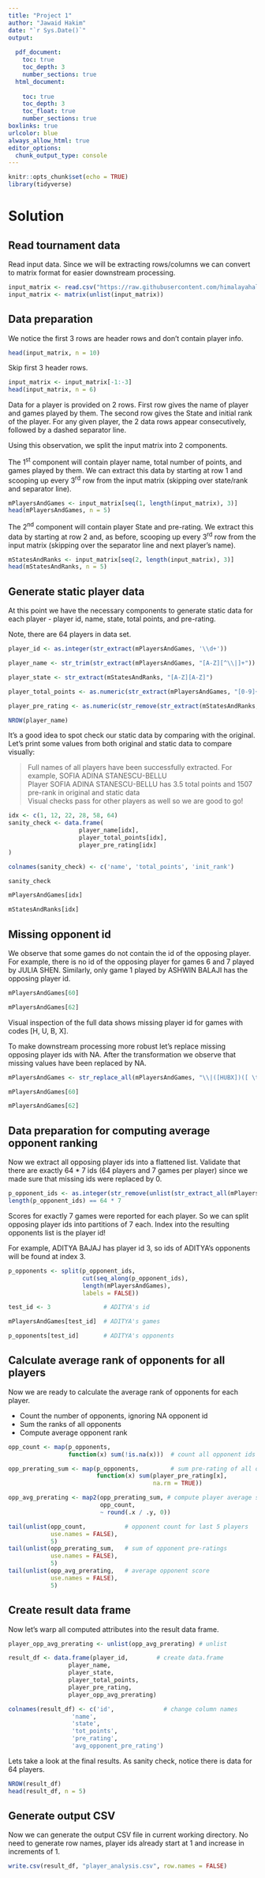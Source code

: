 ```yaml
---
title: "Project 1"
author: "Jawaid Hakim"
date: "`r Sys.Date()`"
output:
     
  pdf_document: 
    toc: true
    toc_depth: 3
    number_sections: true
  html_document:
    
    toc: true
    toc_depth: 3
    toc_float: true
    number_sections: true
boxlinks: true
urlcolor: blue
always_allow_html: true
editor_options: 
  chunk_output_type: console
---
```


```r
knitr::opts_chunk$set(echo = TRUE)
library(tidyverse)
```

# Solution

## Read tournament data

Read input data. Since we will be extracting rows/columns we can convert to matrix format for easier downstream processing.

```r
input_matrix <- read.csv("https://raw.githubusercontent.com/himalayahall/DATA607/main/Project1/tournamentinfo.txt")
input_matrix <- matrix(unlist(input_matrix))
```

## Data preparation

We notice the first 3 rows are header rows and don't contain player info.

```r
head(input_matrix, n = 10)
```

Skip first 3 header rows.

```r
input_matrix <- input_matrix[-1:-3]
head(input_matrix, n = 6)
```

Data for a player is provided on 2 rows. First row gives the name of player and games played by them. The second row gives the State and initial rank of the player. For any given player, the 2 data rows appear consecutively, followed by a dashed separator line.    

Using this observation, we split the input matrix into 2 components.  

The 1^st^ component will contain player name, total number of points, and games played by them. We can extract this data by starting at row 1 and scooping up every 3^rd^ row from the input matrix (skipping over state/rank and separator line).  

```r
mPlayersAndGames <- input_matrix[seq(1, length(input_matrix), 3)]
head(mPlayersAndGames, n = 5)
```

The 2^nd^ component will contain player State and pre-rating. We extract this data by starting at row 2 and, as before, scooping up every 3^rd^ row from the input matrix (skipping over the separator line and next player's name).

```r
mStatesAndRanks <- input_matrix[seq(2, length(input_matrix), 3)]
head(mStatesAndRanks, n = 5)
```

## Generate static player data

At this point we have the necessary components to generate static data for each player - player id, name, state, total points, and pre-rating.  

Note, there are 64 players in data set.

```r
player_id <- as.integer(str_extract(mPlayersAndGames, '\\d+'))

player_name <- str_trim(str_extract(mPlayersAndGames, "[A-Z][^\\|]+")) # assume names start with a letter

player_state <- str_extract(mStatesAndRanks, "[A-Z][A-Z]")             # assume 2-letter abbreviation for State

player_total_points <- as.numeric(str_extract(mPlayersAndGames, "[0-9]+\\.[0-9]"))

player_pre_rating <- as.numeric(str_remove(str_extract(mStatesAndRanks, "R:[ ]+[0-9]{1,}"), "R:[ ]+"))

NROW(player_name)
```

It's a good idea to spot check our static data by comparing with the original. Let's print some values from both original and static data to compare visually:  

> Full names of all players have been successfully extracted. For example, SOFIA ADINA STANESCU-BELLU  
> Player SOFIA ADINA STANESCU-BELLU has 3.5 total points and 1507 pre-rank in original and static data  
> Visual checks pass for other players as well so we are good to go!

```r
idx <- c(1, 12, 22, 28, 58, 64)
sanity_check <- data.frame(
                    player_name[idx],
                    player_total_points[idx],
                    player_pre_rating[idx]
)

colnames(sanity_check) <- c('name', 'total_points', 'init_rank')

sanity_check

mPlayersAndGames[idx]

mStatesAndRanks[idx]
```

## Missing opponent id

We observe that some games do not contain the id of the opposing player. For example, there is no id of the opposing player for games 6 and 7 played by JULIA SHEN. Similarly, only game 1 played by ASHWIN BALAJI has the opposing player id.  

```r
mPlayersAndGames[60]

mPlayersAndGames[62]
```

Visual inspection of the full data shows missing player id for games with codes [H, U, B, X].  

To make downstream processing more robust let's replace missing opposing player ids with NA. After the transformation we observe that missing values have been replaced by NA.

```r
mPlayersAndGames <- str_replace_all(mPlayersAndGames, "\\|([HUBX])([ \t\f\n])+", "|\\1\\2 \\N\\A")

mPlayersAndGames[60]

mPlayersAndGames[62]
```

## Data preparation for computing average opponent ranking

Now we extract all opposing player ids into a flattened list. Validate that there are exactly 64 * 7 ids (64 players and 7 games per player) since we made sure that missing ids were replaced by 0. 

```r
p_opponent_ids <- as.integer(str_remove(unlist(str_extract_all(mPlayersAndGames, "[A-Z][ ]+([0-9]+|NA)")), "[A-Z][ ]+"))
length(p_opponent_ids) == 64 * 7
```

Scores for exactly 7 games were reported for each player. So we can split opposing player ids into partitions of 7 each. Index into the resulting opponents list is the player id!  

For example, ADITYA BAJAJ has player id 3, so ids of ADITYA's opponents will be found at index 3.

```r
p_opponents <- split(p_opponent_ids,                   
                     cut(seq_along(p_opponent_ids),
                     length(mPlayersAndGames),
                     labels = FALSE))

test_id <- 3               # ADITYA's id

mPlayersAndGames[test_id]  # ADITYA's games

p_opponents[test_id]       # ADITYA's opponents
```

## Calculate average rank of opponents for all players

Now we are ready to calculate the average rank of opponents for each player.

* Count the number of opponents, ignoring NA opponent id
* Sum the ranks of all opponents 
* Compute average opponent rank

```r
opp_count <- map(p_opponents, 
                 function(x) sum(!is.na(x)))  # count all opponent ids that are not NA

opp_prerating_sum <- map(p_opponents,         # sum pre-rating of all opponents
                         function(x) sum(player_pre_rating[x], 
                                         na.rm = TRUE)) 

opp_avg_prerating <- map2(opp_prerating_sum, # compute player average score
                          opp_count, 
                          ~ round(.x / .y, 0))      

tail(unlist(opp_count,           # opponent count for last 5 players
            use.names = FALSE), 
            5)       
tail(unlist(opp_prerating_sum,   # sum of opponent pre-ratings
            use.names = FALSE), 
            5)   
tail(unlist(opp_avg_prerating,   # average opponent score
            use.names = FALSE), 
            5)   
```

## Create result data frame

Now let's warp all computed attributes into the result data frame.

```r
player_opp_avg_prerating <- unlist(opp_avg_prerating) # unlist

result_df <- data.frame(player_id,        # create data.frame
                 player_name, 
                 player_state, 
                 player_total_points, 
                 player_pre_rating, 
                 player_opp_avg_prerating) 

colnames(result_df) <- c('id',              # change column names
                  'name', 
                  'state', 
                  'tot_points', 
                  'pre_rating', 
                  'avg_opponent_pre_rating')
```

Lets take a look at the final results. As sanity check, notice there is data for 64 players.

```r
NROW(result_df)
head(result_df, n = 5)
```

## Generate output CSV

Now we can generate the output CSV file in current working directory. No need to generate row names, player ids already start at 1 and increase in increments of 1.

```r
write.csv(result_df, "player_analysis.csv", row.names = FALSE)
```

